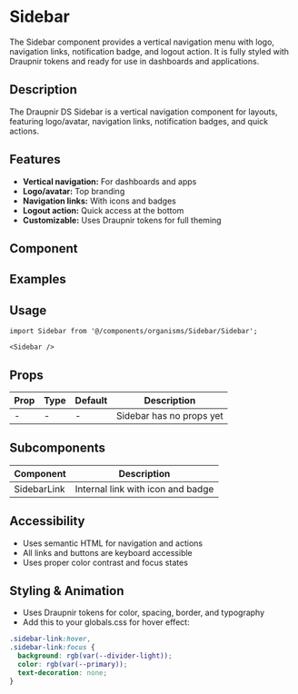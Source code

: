 
<Meta of={SidebarStories} component={Sidebar}/>

# Sidebar

The Sidebar component provides a vertical navigation menu with logo, navigation links, notification badge, and logout action. It is fully styled with Draupnir tokens and ready for use in dashboards and applications.

## Description
The Draupnir DS Sidebar is a vertical navigation component for layouts, featuring logo/avatar, navigation links, notification badges, and quick actions.

## Features
- **Vertical navigation:** For dashboards and apps
- **Logo/avatar:** Top branding
- **Navigation links:** With icons and badges
- **Logout action:** Quick access at the bottom
- **Customizable:** Uses Draupnir tokens for full theming

## Component
<Primary />
<Controls />

## Examples
<Canvas withToolbar>
  <Story of={SidebarStories.Basic} />
</Canvas>

## Usage
```tsx
import Sidebar from '@/components/organisms/Sidebar/Sidebar';

<Sidebar />
```

## Props

| Prop      | Type   | Default | Description                |
|-----------|--------|---------|----------------------------|
| -         | -      | -       | Sidebar has no props yet   |

## Subcomponents

| Component    | Description                       |
|--------------|-----------------------------------|
| SidebarLink  | Internal link with icon and badge |

## Accessibility
- Uses semantic HTML for navigation and actions
- All links and buttons are keyboard accessible
- Uses proper color contrast and focus states

## Styling & Animation
- Uses Draupnir tokens for color, spacing, border, and typography
- Add this to your globals.css for hover effect:

```css
.sidebar-link:hover,
.sidebar-link:focus {
  background: rgb(var(--divider-light));
  color: rgb(var(--primary));
  text-decoration: none;
}
``` 